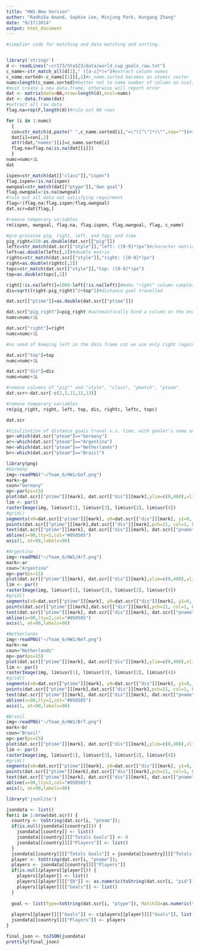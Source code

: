 ```yaml
---
title: "HW1-New Version"
author: "Radhika Anand, Sophie Lee, Minjung Park, Kungang Zhang"
date: "9/17/2014"
output: html_document
---
```



```r
#simplier code for matching and data matching and sorting.


library('stringr')
d <- readLines("~cr173/Sta523/data/world_cup_goals_raw.txt")
c_name<-str_match_all(d[1]," ([a-z]*)=")#extract column names
c_name.sorted<-c_name[[1]][,2]#c_name.sorted becomes an atomic vector
numc=length(c_name.sorted)#better not to name number of column as ncol, since it is parameter name of matrix. 
#must create a new data.frame, otherwise will report error
dat <- matrix(data=NA,nrow=length(d),ncol=numc)
dat <- data.frame(dat)
#extract all raw data
flag.na=rep(F,length(d))#rule out NA rows

for (i in 1:numc)
  {
  con=str_match(d,paste(" ",c_name.sorted[i],"=\"([^\"]*)\"",sep=""))#str_match return a matrix, instead of a list, easier to manipulate
  dat[i]=con[,2]
  attr(dat,"names")[i]=c_name.sorted[i]
  flag.na=flag.na|is.na(dat[[i]])
  }
numc=numc+1L
dat

ispen=str_match(dat[["class"]],"ispen")
flag.ispen=!is.na(ispen)
owngoal=str_match(dat[["ptype"]],"Own goal")
flag.owngoal=!is.na(owngoal)
#rule out all data not satisfying requirment
flag=!(flag.na|flag.ispen|flag.owngoal)
dat.scr=dat[flag,]

#remove temporary variables
rm(ispen, owngoal, flag.na, flag.ispen, flag.owngoal, flag, c_name)

#pre-processe pig, right, left, and top; and time
pig_right=550-as.double(dat.scr[["pig"]])
leftc=str_match(dat.scr[["style"]],"left: ([0-9]*)px")#character matrix
left=as.double(leftc[,2])#double matrix
rightc=str_match(dat.scr[["style"]],"right: ([0-9]*)px")
right=as.double(rightc[,2])
topc=str_match(dat.scr[["style"]],"top: ([0-9]*)px")
top=as.double(topc[,2])

right[!is.na(left)]=1000-left[!is.na(left)]#make "right" column complete based on the pig_right
dis=sqrt((right-pig_right)^2+top^2)#distance goal travelled

dat.scr[["ptime"]]=as.double(dat.scr[["ptime"]])

dat.scr["pig_right"]=pig_right #automattically bind a column on the end of dat.scr with given name.
numc=numc+1L 

dat.scr["right"]=right
numc=numc+1L

#no need of keeping left in the data frame coz we use only right (again left is redundant)

dat.scr["top"]=top
numc=numc+1L

dat.scr["dis"]=dis
numc=numc+1L

#remove columns of "pig"" and "style", "class", "pmatch", "pteam"
dat.scr<-dat.scr[-c(2,3,11,12,13)]

#remove temporary variables
rm(pig_right, right, left, top, dis, rightc, leftc, topc)

dat.scr

#Visulization of distance goals travel v.s. time, with goaler's name and national flag as background.
ge<-which(dat.scr["pteam"]=="Germany")
ar<-which(dat.scr["pteam"]=="Argentina")
ne<-which(dat.scr["pteam"]=="Netherlands")
br<-which(dat.scr["pteam"]=="Brazil")

library(png)
#Germany
img<-readPNG("~/Team_6/HW1/GeT.png")
mark<-ge
coun="Germany"
op<-par(ps=15)
plot(dat.scr[["ptime"]][mark], dat.scr[["dis"]][mark],ylim=c(0,400),xlim=c(0,125),xlab="Time (minutes)", ylab="Length of goal",main=coun)
lim <- par()
rasterImage(img, lim$usr[1], lim$usr[3], lim$usr[2], lim$usr[4])
#grid()
segments(x0=dat.scr[["ptime"]][mark], y0=dat.scr[["dis"]][mark], y1=0, col="#303030")
points(dat.scr[["ptime"]][mark],dat.scr[["dis"]][mark],pch=21, col=1, bg="#1D10FC")
text(dat.scr[["ptime"]][mark], dat.scr[["dis"]][mark], dat.scr[["pname"]][mark], cex=0.53, pos=4, col="black")
abline(v=90,lty=2,col="#050505")
axis(1, at=90,labels=90)

#Argentina
img<-readPNG("~/Team_6/HW1/ArT.png")
mark<-ar
coun="Argentina"
op<-par(ps=15)
plot(dat.scr[["ptime"]][mark], dat.scr[["dis"]][mark],ylim=c(0,400),xlim=c(0,125),xlab="Time (minutes)", ylab="Length of goal",main=coun)
lim <- par()
rasterImage(img, lim$usr[1], lim$usr[3], lim$usr[2], lim$usr[4])
#grid()
segments(x0=dat.scr[["ptime"]][mark], y0=dat.scr[["dis"]][mark], y1=0, col="#303030")
points(dat.scr[["ptime"]][mark],dat.scr[["dis"]][mark],pch=21, col=1, bg="#1D10FC")
text(dat.scr[["ptime"]][mark], dat.scr[["dis"]][mark], dat.scr[["pname"]][mark], cex=0.53, pos=4, col="black")
abline(v=90,lty=2,col="#050505")
axis(1, at=90,labels=90)

#Netherlands
img<-readPNG("~/Team_6/HW1/NeT.png")
mark<-ne
coun="Netherlands"
op<-par(ps=15)
plot(dat.scr[["ptime"]][mark], dat.scr[["dis"]][mark],ylim=c(0,400),xlim=c(0,125),xlab="Time (minutes)", ylab="Length of goal",main=coun)
lim <- par()
rasterImage(img, lim$usr[1], lim$usr[3], lim$usr[2], lim$usr[4])
#grid()
segments(x0=dat.scr[["ptime"]][mark], y0=dat.scr[["dis"]][mark], y1=0, col="#303030")
points(dat.scr[["ptime"]][mark],dat.scr[["dis"]][mark],pch=21, col=1, bg="#1D10FC")
text(dat.scr[["ptime"]][mark], dat.scr[["dis"]][mark], dat.scr[["pname"]][mark], cex=0.53, pos=4, col="black")
abline(v=90,lty=2,col="#050505")
axis(1, at=90,labels=90)

#Brazil
img<-readPNG("~/Team_6/HW1/BrT.png")
mark<-br
coun="Brazil"
op<-par(ps=15)
plot(dat.scr[["ptime"]][mark], dat.scr[["dis"]][mark],ylim=c(0,400),xlim=c(0,125),xlab="Time (minutes)", ylab="Length of goal",main=coun)
lim <- par()
rasterImage(img, lim$usr[1], lim$usr[3], lim$usr[2], lim$usr[4])
#grid()
segments(x0=dat.scr[["ptime"]][mark], y0=dat.scr[["dis"]][mark], y1=0, col="#303030")
points(dat.scr[["ptime"]][mark],dat.scr[["dis"]][mark],pch=21, col=1, bg="#1D10FC")
text(dat.scr[["ptime"]][mark], dat.scr[["dis"]][mark], dat.scr[["pname"]][mark], cex=0.53, pos=4, col="black")
abline(v=90,lty=2,col="#050505")
axis(1, at=90,labels=90)

library('jsonlite')

jsondata <- list()
for(i in 1:nrow(dat.scr)) { 
  country <- toString(dat.scr[i, "pteam"]);
  if(is.null(jsondata[[country]])) { 
    jsondata[[country]] <- list() 
    jsondata[[country]][["Totals Goals"]] <- 0
    jsondata[[country]][["Players"]] <- list()
  }
  jsondata[[country]][["Totals Goals"]] = jsondata[[country]][["Totals Goals"]] + 1
  player <- toString(dat.scr[i, "pname"]);
  players <- jsondata[[country]][["Players"]]
  if(is.null(players[[player]])) { 
    players[[player]] <- list()
    players[[player]][["ID"]] <- as.numeric(toString(dat.scr[i, "pid"]));
    players[[player]][["Goals"]] <- list()
  }
  
  goal <- list(Type=toString(dat.scr[i, "ptype"]), MatchID=as.numeric(toString(dat.scr[i, "mid"])), Time=as.numeric(toString(dat.scr[i, "ptime"])), ExtraTime=as.numeric(toString(dat.scr[i, "paddtime"])), PIG_right=as.numeric(toString(dat.scr[i, "pig_right"])), Right=as.numeric(toString(dat.scr[i, "right"])), Top=as.numeric(toString(dat.scr[i, "top"]))) 
  
  players[[player]][["Goals"]] <- c(players[[player]][["Goals"]], list(goal))
  jsondata[[country]][["Players"]] <- players
}

final_json <- toJSON(jsondata)
prettify(final_json)

```

